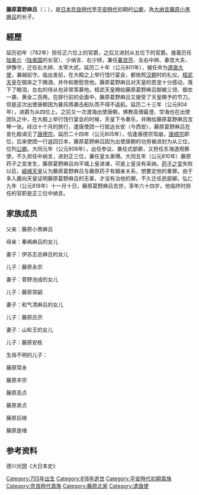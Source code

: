 {{copyedit|time=2014-01-31T10:17:16+00:00}}
{{unreferenced|time=2014-01-31T10:17:16+00:00}}
{{東亞男性歷史人物
| 名稱 = 藤原葛野麻呂
| 圖片名稱 = Fujiwara no Kadonomaro.png 
| 時代 = [[奈良時代|奈良時代]] - [[平安時代|平安時代]]初期
| 生誕 = [[天平勝宝|天平勝宝]]7年（[[755年|755年]]）
| 死没 = [[弘仁|弘仁]]9年[[11月10日_(旧暦)|11月10日]]（[[818年|818年]][[12月11日|12月11日]]）
| 職官 = [[正三位|正三位]]、[[中納言|中納言]]
| 主君 = [[桓武天皇|桓武天皇]]→[[平城天皇|平城天皇]]→[[嵯峨天皇|嵯峨天皇]]
| 氏族 = [[藤原北家|藤原北家]]
| 父母 = 父：[[藤原小黒麻呂|藤原小黒麻呂]]、母：[[秦島麻呂|太秦嶋麻呂]]
| 兄弟 = '''葛野麻呂'''、[[藤原道継|道継]]、[[藤原道雄|道雄]]、[[藤原上子|上子]]
| 妻   = 伊蘇志総麻呂、菅野浄子（菅野池成の娘）<br/>[[和気清麻呂|和気清麻呂]]、山輪王
| 子   = 永宗、[[藤原常嗣|常嗣]]、[[藤原氏宗|氏宗]]、安棟、[[藤原常永|常永]]、豊宗、高貞、弟貞、後継、是緒
}}
'''藤原葛野麻吕'''（{{jpn|j=藤原 葛野麻呂|hg=ふじわら の かどのまろ|rm=Fujiwara no Kadanomaro}}；{{bd|755年||818年}}），是[[日本|日本]][[奈良時代|奈良時代]]至[[平安時代|平安時代]]初期的[[公卿|公卿]]，為[[大纳言|大纳言]][[藤原小黑麻吕|藤原小黑麻吕]]的长子。

==經歷==
延历初年（782年）担任正六位上的官爵，之后又进封从五位下的官爵。接着历任[[陆奥介|陆奥介]]（[[陆奥国|陆奥国]]的长官）、少纳言、右少辨，兼任[[春宫亮|春宫亮]]、左右中辨、春宫大夫、伊豫守，迁任右大辨、太宰大贰。延历二十年（公元801年），被任命为[[遣唐大使|遣唐大使]]，兼越前守。临出发前，在大殿之上举行饯行宴会，都依照[[汉朝|汉朝]]时的礼仪。[[桓武天皇|桓武天皇]]在御床之下赐酒，并作和歌慰劳他。藤原葛野麻吕对天皇的恩宠十分感动，落下了眼泪，左右的侍从也非常羡慕他。桓武天皇赐给藤原葛野麻吕御被三领、御衣一袭、黄金二百两。在辞行前的会面中，藤原葛野麻吕又接受了天皇赐予的节刀。但是这次出使唐朝因为暴风雨袭击船队而不得不返航。延历二十三年（公元804年），进爵为从四位上。之后又一次渡海出使唐朝，佛教高僧最澄、空海也在出使团队之中，在大殿上举行饯行宴会的时候，天皇下令奏乐，并赐给藤原葛野麻吕宝琴一张。经过十个月的旅行，遣唐使团一行抵达长安（今西安），藤原葛野麻吕在宣化殿谒见了[[唐德宗|唐德宗]]。延历二十四年（公元805年），恰逢唐德宗驾崩，[[唐顺宗|唐顺宗]]即位，后来使团一行返回日本，藤原葛野麻吕因为出使唐朝的功劳被进封为从三位，位列[[公卿|公卿]]。大同元年（公元806年），出任参议、兼任式部卿，又担任东海道观察使，不久担任中纳言，进封正三位，兼任皇太弟傅。大同五年（公元810年）藤原药子之变发生，藤原葛野麻吕向平城上皇进谏，可是上皇没有采纳。[[药子之变|药子之变]]失败以后，[[嵯峨天皇|嵯峨天皇]]认为藤原葛野麻吕与藤原药子有姻亲关系，想要定他的重罪。由于多入鹿向天皇证明藤原葛野麻吕的无辜，才没有治他的罪。不久迁任民部卿。弘仁九年（公元818年）十一月十日，藤原葛野麻吕去世，享年六十四岁。他临终时担任的官职是正三位中纳言。

==家族成员==

父亲：藤原小黑麻吕

母亲：秦嶋麻吕的女儿

妻子：伊苏志总麻吕的女儿

儿子：藤原永宗

妻子：菅野池成的女儿

儿子：藤原常嗣

妻子：和气清麻吕的女儿

儿子：藤原氏宗

妻子：山轮王的女儿

儿子：藤原安栋

生母不明的儿子：

藤原常永

藤原丰宗

藤原高贞

藤原弟贞

藤原后继

藤原是绪

==参考资料==

德川光圀《大日本史》

[[Category:755年出生|Category:755年出生]]
[[Category:818年逝世|Category:818年逝世]]
[[Category:平安時代初期貴族|Category:平安時代初期貴族]]
[[Category:奈良時代貴族|Category:奈良時代貴族]]
[[Category:藤原北家|Category:藤原北家]]
[[Category:遣唐使|Category:遣唐使]]